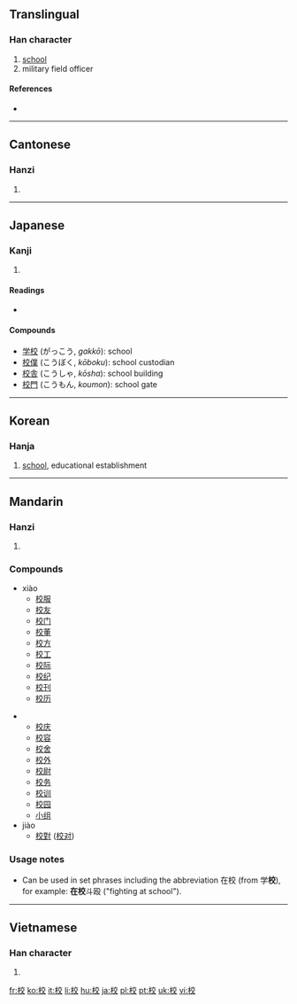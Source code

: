 ==Translingual==

===Han character===
{{Han char|rn=75|rad=木|as=06|sn=10|four=4094<sub>8</sub>|canj=木卜金大 (DYCK)|ids=⿰[[木]][[交]]}}

# [[school]]
# military field officer

====References====
* {{Han ref|kx=0522.250|dkj=14713|dj=0910.270|hdz=21205.080|uh=6821|ud=26657|bh=AED5|bd=44757}}

----

==Cantonese==

===Hanzi===
{{yue-hanzi|jyut=|y=gaau3, haau6}}

# {{defn|Cantonese}}

----

==Japanese==

===Kanji===
{{ja-kanji|grade=1|rs=木06}}

# {{defn|Japanese}}

====Readings====
* {{ja-readings|on=[[こう]] (kō), [[きょう]] (kyō), ぎょう (gyō)|kun=[[かせ]] (kase)}}

====Compounds====
* [[学校]] (がっこう, ''gakkō''): school
* [[校僕]] (こうぼく, ''kōboku''): school custodian
* [[校舎]] (こうしゃ, ''kōsha''): school building
* [[校門]] (こうもん, ''koumon''): school gate

----

==Korean==

===Hanja===
{{ko-hanja|hangeul=교|rv=gyo|mr=kyo|y=kyo|eumhun=학교|ehrv=hakgyo|ehmr=hakkyo|ehy=hakqkyo}}

# [[school]], educational establishment

----

==Mandarin==

===Hanzi===
{{cmn-hanzi|pin=[[xiào]] ([[xiao4]])|[[jiào]] ([[jiao4]])|wg=hsiao<sup>4</sup>}}

# {{defn|Mandarin}}
===Compounds===
{{top2}}
*xiào
**[[校服]]
**[[校友]]
**[[校门]]
**[[校董]]
**[[校方]]
**[[校工]]
**[[校际]]
**[[校纪]]
**[[校刊]]
**[[校历]]
{{mid2}}
**[[校庆]]
**[[校容]]
**[[校舍]]
**[[校外]]
**[[校尉]]
**[[校务]]
**[[校训]]
**[[校园]]
**[[小组]]
*jiào
**[[校對]] ([[校对]])
{{bottom}}
===Usage notes===
*Can be used in set phrases including the abbreviation 在校 (from 学'''校'''), for example: '''在校'''斗殴 ("fighting at school").
----

==Vietnamese==

===Han character===
{{vi-hantu|[[giáo]], [[hiệu]], [[hào]]}}

# {{defn|Vietnamese}}

[[fr:校]]
[[ko:校]]
[[it:校]]
[[li:校]]
[[hu:校]]
[[ja:校]]
[[pl:校]]
[[pt:校]]
[[uk:校]]
[[vi:校]]